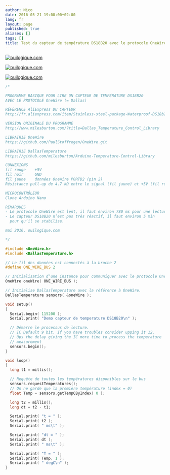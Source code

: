 ```yaml
---
author: Nico
date: 2016-05-21 19:00:00+02:00
lang: fr
layout: page
published: true
aliases: []
tags: []
title: Test du capteur de température DS18B20 avec le protocole OneWire
---
```


[![ouilogique.com][img_1]][img_1]

[img_1]: ./images/2016-05-21-test_capteur_temp_DS18B20_003_lowres.jpg

[![ouilogique.com][img_2]][img_2]

[img_2]: ./images/2016-05-21-test_capteur_temp_DS18B20_001_lowres.jpg

[![ouilogique.com][img_3]][img_3]

[img_3]: ./images/2016-05-21-test_capteur_temp_DS18B20_002_lowres.jpg

```c++
/*

PROGRAMME BASIQUE POUR LIRE UN CAPTEUR DE TEMPÉRATURE DS18B20
AVEC LE PROTOCOLE OneWire (= Dallas)

RÉFÉRENCE AliExpress DU CAPTEUR
http://fr.aliexpress.com/item/Stainless-steel-package-Waterproof-DS18b20-temperature-probe-temperature-sensor-18B20-For-Arduino/32236998050.html

VERSION ORIGINALE DU PROGRAMME
http://www.milesburton.com/?title=Dallas_Temperature_Control_Library

LIBRAIRIE OneWire
https://github.com/PaulStoffregen/OneWire.git

LIBRAIRIE DallasTemperature
https://github.com/milesburton/Arduino-Temperature-Control-Library

CONNEXIONS
fil rouge    +5V
fil noir     GND
fil jaune    données OneWire PORTD2 (pin 2)
Résistance pull-up de 4.7 kΩ entre le signal (fil jaune) et +5V (fil rouge)

MICROCONTRÔLEUR
Clone Arduino Nano

REMARQUES
- Le protocole OneWire est lent, il faut environ 780 ms pour une lecture.
- Le capteur DS18B20 n’est pas très réactif, il faut environ 5 min
  pour qu’il se stabilise.

mai 2016, ouilogique.com

*/

#include <OneWire.h>
#include <DallasTemperature.h>

// Le fil des données est connectés à la broche 2
#define ONE_WIRE_BUS 2

// Initialisation d’une instance pour communiquer avec le protocole OneWire
OneWire oneWire( ONE_WIRE_BUS );

// Initialise DallasTemperature avec la référence à OneWire.
DallasTemperature sensors( &oneWire );

void setup()
{
  Serial.begin( 115200 );
  Serial.print( "Demo capteur de temperature DS18B20\n" );

  // Démarre le processus de lecture.
  // IC Default 9 bit. If you have troubles consider upping it 12.
  // Ups the delay giving the IC more time to process the temperature
  // measurement
  sensors.begin();
}

void loop()
{
  long t1 = millis();

  // Requête de toutes les températures disponibles sur le bus
  sensors.requestTemperatures();
  // On ne garde que la première température (index = 0)
  float Temp = sensors.getTempCByIndex( 0 );

  long t2 = millis();
  long dt = t2 - t1;

  Serial.print( "t = " );
  Serial.print( t2 );
  Serial.print( " ms\t" );

  Serial.print( "dt = " );
  Serial.print( dt );
  Serial.print( " ms\t" );

  Serial.print( "T = " );
  Serial.print( Temp, 1 );
  Serial.print( " degC\n" );
}
```
